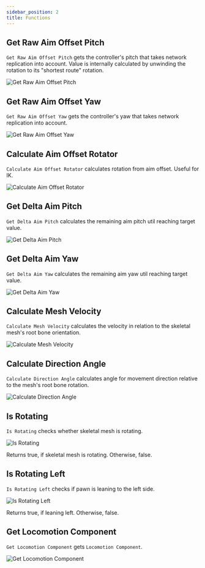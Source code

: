 ```yaml
---
sidebar_position: 2
title: Functions
---
```



## Get Raw Aim Offset Pitch

`Get Raw Aim Offset Pitch` gets the controller's pitch that takes network
replication into account. Value is internally calculated by unwinding the
rotation to its "shortest route" rotation.

![Get Raw Aim Offset Pitch](_static/img/functions/get-raw-aim-offset-pitch.png)

## Get Raw Aim Offset Yaw

`Get Raw Aim Offset Yaw` gets the controller's yaw that takes network
replication into account.

![Get Raw Aim Offset Yaw](_static/img/functions/get-raw-aim-offset-yaw.png)

## Calculate Aim Offset Rotator

`Calculate Aim Offset Rotator` calculates rotation from aim offset.
Useful for IK.

![Calculate Aim Offset Rotator](_static/img/functions/calculate-aim-offset-rotator.png)

## Get Delta Aim Pitch

`Get Delta Aim Pitch` calculates the remaining aim pitch util reaching target
value.

![Get Delta Aim Pitch](_static/img/functions/get-delta-aim-pitch.png)

## Get Delta Aim Yaw

`Get Delta Aim Yaw` calculates the remaining aim yaw util reaching target value.

![Get Delta Aim Yaw](_static/img/functions/get-delta-aim-yaw.png)

## Calculate Mesh Velocity

`Calculate Mesh Velocity` calculates the velocity in relation to the skeletal
mesh's root bone orientation.

![Calculate Mesh Velocity](_static/img/functions/calculate-mesh-velocity.png)

## Calculate Direction Angle

`Calculate Direction Angle` calculates angle for movement direction relative to
the mesh's root bone rotation.

![Calculate Direction Angle](_static/img/functions/calculate-direction-angle.png)

## Is Rotating

`Is Rotating` checks whether skeletal mesh is rotating.

![Is Rotating](_static/img/functions/is-rotating.png)

Returns true, if skeletal mesh is rotating. Otherwise, false.

## Is Rotating Left

`Is Rotating Left` checks if pawn is leaning to the left side.

![Is Rotating Left](_static/img/functions/is-rotating-left.png)

Returns true, if leaning left. Otherwise, false.

## Get Locomotion Component

`Get Locomotion Component` gets `Locomotion Component`.

![Get Locomotion Component](_static/img/functions/get-locomotion-component.png)
